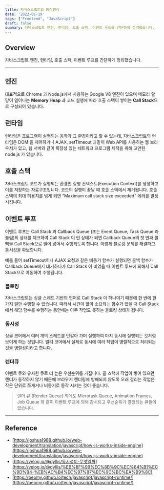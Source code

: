 ```yaml
---
title: 자바스크립트의 동작원리
date: '2022-01-19'
tags: ["Frontend", "JavaScript"]
draft: false
summary: 자바스크립트 엔진, 런타임, 호출 스택, 이벤트 루프를 간단하게 정리했습니다.
---
```


<TOCInline toc={props.toc} exclude="Overview" toHeading={2,3} asDisclosure/>

## Overview

자바스크립트 엔진, 런타임, 호출 스택, 이벤트 루프를 간단하게 정리했습니다.

---

## 엔진

대표적으로 Chrome 과 Node.js에서 사용하는 Google V8 엔진이 있으며 메모리 할당이 일어나는 **Memory Heap** 과 코드 실행에 따라 호출 스택이 쌓이는 **Call Stack**으로 구성되어 있습니다.

## 런타임

런타임은 프로그램이 실행되는 동작과 그 환경이라고 할 수 있는데, 자바스크립트의 런타임은 DOM 을 제어하거나 AJAX, setTimeout 과같이 Web API를 사용하는 웹 브라우저가 있고, 웹 서버와 같이 확장성 있는 네트워크 프로그램 제작을 위해 고안된 node.js 가 있습니다.

## 호출 스택

자바스크립트 코드가 실행되는 환경인 실행 컨텍스트(Execution Context)를 생성하고 이를 저장하는 자료구조입니다. 코드의 실행이 끝날 때 호출 스택에서 제거됩니다. 호출 스택의 최대 허용치를 넘게 되면 "Maximum call stack size exceeded" 에러를 발생시킵니다.

## 이벤트 루프

이벤트 루프는 Call Stack 과 Callback Queue (또는 Event Queue, Task Queue 라 불림)의 상태를 체크하여 Call Stack 이 빈 상태가 되면 Callback Queue의 첫 번째 콜백을 Call Stack으로 밀어 넣어서 수행되도록 합니다. 이렇게 블로킹 문제를 해결하고 동시성을 확보합니다.

예를 들어 setTimeout이나 AJAX 요청과 같은 비동기 함수가 실행되면 콜백 함수가 Callback Queue에서 대기하다가 Call Stack 이 비었을 때 이벤트 루프에 의해서 Call Stack으로 이동하여 수행됩니다.

### 블로킹

자바스크립트는 싱글 스레드 기반의 언어로 Call Stack 이 하나이기 때문에 한 번에 한 가지 일만 수행할 수 있습니다. 따라서 시간이 많이 소요되는 함수가 있을 때 Call Stack에서 해당 함수를 수행하는 동안에는 아무 작업도 못하는 블로킹 상태가 됩니다.

### 동시성

싱글 코어에서 여러 개의 스레드를 번갈아 가며 실행하여 마치 동시에 실행되는 것처럼 보이게 하는 것입니다. 멀티 코어에서 실제로 동시에 여러 작업이 병렬적으로 처리되는 것을 병렬성이라고 합니다.

### 렌더큐

이벤트 큐와 유사한 큐로 더 높은 우선순위를 가집니다. 콜 스택에 작업이 쌓여 있으면 렌더가 동작하지 않기 때문에 브라우저 렌더링에 방해되지 않도록 오래 걸리는 작업은 작은 단위로 쪼개거나 비동기로 동작 시키는 것이 좋습니다.

> 렌더 큐 (Render Queue) 외에도 Microtask Queue, Animation Frames, Job Queue 와 같이 이벤트 루프에 의해 감시되고 우선순위가 결정되는 큐들이 있습니다.

---

## Reference

- [https://joshua1988.github.io/web-development/translation/javascript/how-js-works-inside-engine](https://joshua1988.github.io/web-development/translation/javascript/how-js-works-inside-engine)
- [https://velog.io/@dyllis/동시성이-무엇일까](https://velog.io/@dyllis/%EB%8F%99%EC%8B%9C%EC%84%B1%EC%9D%B4-%EB%AC%B4%EC%97%87%EC%9D%BC%EA%B9%8C)
- [https://beomy.github.io/tech/javascript/javascript-runtime/](https://beomy.github.io/tech/javascript/javascript-runtime/)
